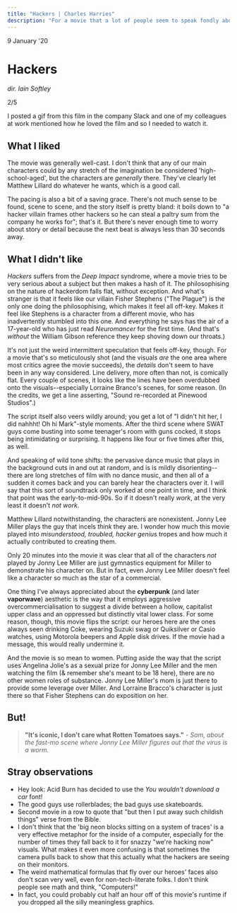 ```yaml
---
title: "Hackers | Charles Harries"
description: "For a movie that a lot of people seem to speak fondly about, Hackers barely held my attention; and when it did it was all over the place. 2/5."
---
```



<Date>
  9 January '20
</Date>

# Hackers

_dir. Iain Softley_

2/5

I posted a gif from this film in the company Slack and one of my colleagues at work mentioned how he loved the film and so I needed to watch it.

## What I liked
The movie was generally well-cast. I don't think that any of our main characters could by any stretch of the imagination be considered 'high-school-aged', but the characters are _generally_ there. They've clearly let Matthew Lillard do whatever he wants, which is a good call.

The pacing is also a bit of a saving grace. There's not much sense to be found, scene to scene, and the story itself is pretty bland: it boils down to "a  hacker villain frames other hackers so he can steal a paltry sum from the company he works for"; that's it. But there's never enough time to worry about story or detail because the next beat is always less than 30 seconds away.

## What I didn't like
_Hackers_ suffers from the _Deep Impact_ syndrome, where a movie tries to be very serious about a subject but then makes a hash of it. The philosophising on the nature of hackerdom falls flat, without exception. And what's stranger is that it feels like our villain Fisher Stephens ("The Plague") is the only one doing the philosophising, which makes it feel all off-key. Makes it feel like Stephens is a character from a different movie, who has inadvertently stumbled into this one. And everything he says has the air of a 17-year-old who has just read _Neuromancer_ for the first time. (And that's _without_ the William Gibson reference they keep shoving down our throats.)

It's not just the weird intermittent speculation that feels off-key, though. For a movie that's so meticulously shot (and the visuals _are_ the one area where most critics agree the movie succeeds), the _details_ don't seem to have been in any way considered. Line delivery, more often than not, is comically flat. Every couple of scenes, it looks like the lines have been overdubbed onto the visuals--especially Lorraine Branco's scenes, for some reason. (In the credits, we get a line asserting, "Sound re-recorded at Pinewood Studios".)

The script itself also veers wildly around; you get a lot of "I didn't hit her, I did nahhht! Oh hi Mark"-style moments. After the third scene where SWAT guys come busting into some teenager's room with guns cocked, it stops being intimidating or surprising. It happens like four or five times after this, as well.

And speaking of wild tone shifts: the pervasive dance music that plays in the background cuts in and out at random, and is is mildly disorienting--there are long stretches of film with no dance music, and then all of a sudden it comes back and you can barely hear the characters over it. I will say that this sort of soundtrack only worked at one point in time, and I think that point was the early-to-mid-90s. So if it doesn't really _work_, at the very least it doesn't _not work_.

Matthew Lillard notwithstanding, the characters are nonexistent. Jonny Lee Miller plays the guy that incels _think_ they are. I wonder how much this movie played into _misunderstood, troubled, hacker genius_ tropes and how much it actually contributed to creating them.

Only 20 minutes into the movie it was clear that all of the characters _not_ played by Jonny Lee Miller are just gymnastics equipment for Miller to demonstrate his character on. But in fact, even Jonny Lee Miller doesn't feel like a character so much as the star of a commercial.

One thing I've always appreciated about the **cyberpunk** (and later **vaporwave**) aesthetic is the way that it employs aggressive overcommercialisation to suggest a divide between a hollow, capitalist upper class and an oppressed but distinctly vital lower class. For some reason, though, this movie flips the script: our heroes here are the ones always seen drinking Coke, wearing Suzuki swag or Quiksilver or Casio watches, using Motorola beepers and Apple disk drives. If the movie had a message, this would really undermine it.

And the movie is so mean to women. Putting aside the way that the script uses Angelina Jolie's as a sexual prize for Jonny Lee Miller and the men watching the film (& remember she's meant to be 18 here), there are no other women roles of substance. Jonny Lee Miller's mom is just there to provide some leverage over Miller. And Lorraine Bracco's character is just there so that Fisher Stephens can do exposition on her.

## But!
<blockquote>
<strong>"It's iconic, I don't care what Rotten Tomatoes says."</strong>
<cite>- Sam, about the fast-mo scene where Jonny Lee Miller figures out that the virus is a worm.</cite>
</blockquote>

## Stray observations
- Hey look: Acid Burn has decided to use the _You wouldn't download a car_ font!
- The good guys use rollerblades; the bad guys use skateboards.
- Second movie in a row to quote that "but then I put away such childish things" verse from the Bible.
- I don't think that the 'big neon blocks sitting on a system of traces' is a very effective metaphor for the inside of a computer, especially for the number of times they fall back to it for snazzy "we're hacking now" visuals. What makes it even more confusing is that sometimes the camera pulls back to show that this actually what the hackers are seeing on their monitors.
- The weird mathematical formulas that fly over our heroes' faces also don't scan very well, even for non-tech-literate folks. I don't think people see math and think, "Computers!"
- In fact, you could probably cut half an hour off of this movie's runtime if you dropped all the silly meaningless graphics.